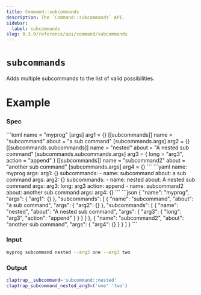 ```yaml
---
title: Command::subcommands
description: The `Command::subcommands` API.
sidebar:
  label: subcommands
slug: 0.3.0/reference/api/command/subcommands
---
```



# `subcommands` <LinkButton href="https://docs.rs/clap/latest/clap/struct.Command.html#method.subcommands" icon="open-book" variant="minimal" />

<Badge text="since 0.1.0" size="small" />

Adds multiple subcommands to the list of valid possibilities.

# Example

### Spec

<Tabs syncKey="format">
  <TabItem label="TOML">
    ```toml
    name = "myprog"
    [args]
    arg1 = {}
    [[subcommands]]
    name = "subcommand"
    about = "a sub command"
    [subcommands.args]
    arg2 = {}
    [[subcommands.subcommands]]
    name = "nested"
    about = "A nested sub command"
    [subcommands.subcommands.args]
    arg3 = { long = "arg3", action = "append" }
    [[subcommands]]
    name = "subcommand2"
    about = "another sub command"
    [subcommands.args]
    arg4 = {}
    ```
  </TabItem>

  <TabItem label="YAML">
    ```yaml
    name: myprog
    args:
      arg1: {}
    subcommands:
    - name: subcommand
      about: a sub command
      args:
        arg2: {}
      subcommands:
      - name: nested
        about: A nested sub command
        args:
          arg3:
            long: arg3
            action: append
    - name: subcommand2
      about: another sub command
      args:
        arg4: {}
    ```
  </TabItem>

  <TabItem label="JSON">
    ```json
    {
      "name": "myprog",
      "args": {
        "arg1": {}
      },
      "subcommands": [
        {
          "name": "subcommand",
          "about": "a sub command",
          "args": {
            "arg2": {}
          },
          "subcommands": [
            {
              "name": "nested",
              "about": "A nested sub command",
              "args": {
                "arg3": {
                  "long": "arg3",
                  "action": "append"
                }
              }
            }
          ]
        },
        {
          "name": "subcommand2",
          "about": "another sub command",
          "args": {
            "arg4": {}
          }
        }
      ]
    }
    ```
  </TabItem>
</Tabs>

### Input

```bash
myprog subcommand nested --arg3 one --arg3 two
```

### Output

```bash
claptrap__subcommand='subcommand::nested'
claptrap_subcommand_nested_arg3=('one' 'two')
```
